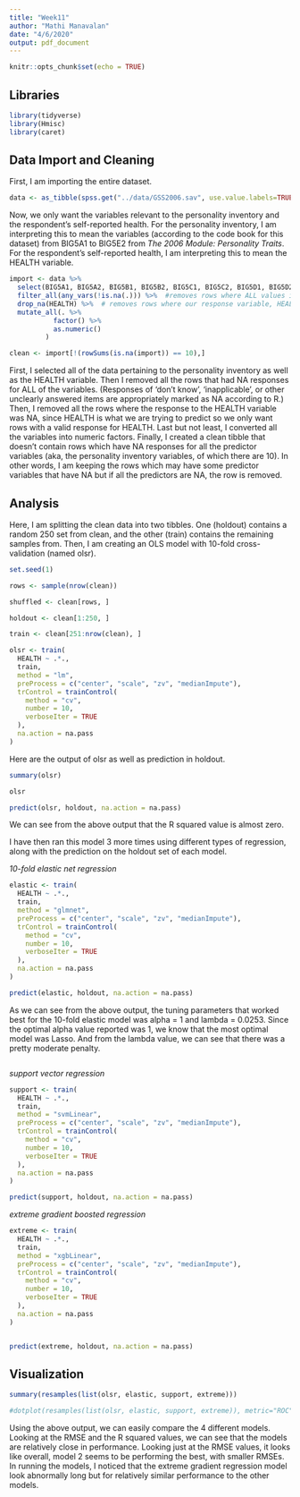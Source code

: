 ```yaml
---
title: "Week11"
author: "Mathi Manavalan"
date: "4/6/2020"
output: pdf_document
---
```


```r
knitr::opts_chunk$set(echo = TRUE)
```

## Libraries
```r
library(tidyverse)
library(Hmisc)
library(caret)

```

## Data Import and Cleaning

First, I am importing the entire dataset. 
```r
data <- as_tibble(spss.get("../data/GSS2006.sav", use.value.labels=TRUE)) 


```

Now, we only want the variables relevant to the personality inventory and the respondent's self-reported health. 
For the personality inventory, I am interpreting this to mean the variables (according to the code book for this dataset) from BIG5A1 to BIG5E2 from *The 2006 Module: Personality Traits*. 
For the respondent's self-reported health, I am interpreting this to mean the HEALTH variable.

```r
import <- data %>% 
  select(BIG5A1, BIG5A2, BIG5B1, BIG5B2, BIG5C1, BIG5C2, BIG5D1, BIG5D2, BIG5E1, BIG5E2, HEALTH) %>%
  filter_all(any_vars(!is.na(.))) %>%  #removes rows where ALL values in row are NA
  drop_na(HEALTH) %>%  # removes rows where our response variable, HEALTH, is NA
  mutate_all(. %>% 
           factor() %>% 
           as.numeric()
         )

clean <- import[!(rowSums(is.na(import)) == 10),]


```
First, I selected all of the data pertaining to the personality inventory as well as the HEALTH variable. Then I removed all the rows that had NA responses for ALL of the variables. (Responses of 'don't know', 'inapplicable', or other unclearly answered items are appropriately marked as NA according to R.) Then, I removed all the rows where the response to the HEALTH variable was NA, since HEALTH is what we are trying to predict so we only want rows with a valid response for HEALTH. Last but not least, I converted all the variables into numeric factors. Finally, I created a clean tibble that doesn't contain rows which have NA responses for all the predictor variables (aka, the personality inventory variables, of which there are 10). In other words, I am keeping the rows which may have some predictor variables that have NA but if all the predictors are NA, the row is removed.


## Analysis

Here, I am splitting the clean data into two tibbles. One (holdout) contains a random 250 set from clean, and the other (train) contains the remaining samples from. Then, I am creating an OLS model with 10-fold cross-validation (named olsr).
```r

set.seed(1)

rows <- sample(nrow(clean))

shuffled <- clean[rows, ]

holdout <- clean[1:250, ]

train <- clean[251:nrow(clean), ]

olsr <- train(
  HEALTH ~ .*., 
  train,
  method = "lm",
  preProcess = c("center", "scale", "zv", "medianImpute"),
  trControl = trainControl(
    method = "cv", 
    number = 10,
    verboseIter = TRUE
  ),
  na.action = na.pass
)

```


Here are the output of olsr as well as prediction in holdout.
```r
summary(olsr)

olsr

predict(olsr, holdout, na.action = na.pass)

```

We can see from the above output that the R squared value is almost zero.

I have then ran this model 3 more times using different types of regression, along with the prediction on the holdout set of each model.

*10-fold elastic net regression*
```r
elastic <- train(
  HEALTH ~ .*., 
  train,
  method = "glmnet",
  preProcess = c("center", "scale", "zv", "medianImpute"),
  trControl = trainControl(
    method = "cv", 
    number = 10,
    verboseIter = TRUE
  ),
  na.action = na.pass
)

predict(elastic, holdout, na.action = na.pass)

```

As we can see from the above output, the tuning parameters that worked best for the 10-fold elastic model was alpha = 1 and lambda = 0.0253. Since the optimal alpha value reported was 1, we know that the most optimal model was Lasso. And from the lambda value, we can see that there was a  pretty moderate penalty.
```r

```


*support vector regression*
```r
support <- train(
  HEALTH ~ .*., 
  train,
  method = "svmLinear",
  preProcess = c("center", "scale", "zv", "medianImpute"),
  trControl = trainControl(
    method = "cv", 
    number = 10,
    verboseIter = TRUE
  ),
  na.action = na.pass
)

predict(support, holdout, na.action = na.pass)

```

*extreme gradient boosted regression*
```r

extreme <- train(
  HEALTH ~ .*., 
  train,
  method = "xgbLinear",
  preProcess = c("center", "scale", "zv", "medianImpute"),
  trControl = trainControl(
    method = "cv", 
    number = 10,
    verboseIter = TRUE
  ),
  na.action = na.pass
)


predict(extreme, holdout, na.action = na.pass)
```


## Visualization

```r

summary(resamples(list(olsr, elastic, support, extreme)))

#dotplot(resamples(list(olsr, elastic, support, extreme)), metric="ROC")

```

Using the above output, we can easily compare the 4 different models. Looking at the RMSE and the R squared values, we can see that the models are relatively close in performance. Looking just at the RMSE values, it looks like overall, model 2 seems to be performing the best, with smaller RMSEs.
In running the models, I noticed that the extreme gradient regression model look abnormally long but for relatively similar performance to the other models. 


